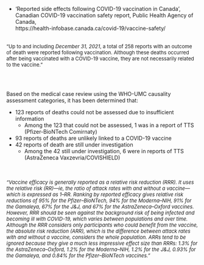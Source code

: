 



<!-- At the time of building this App, the following numbers are provided in the above report: -->



- 'Reported side effects following COVID-19 vaccination in Canada', 
Canadian COVID-19 vaccination safety report, Public Health Agency of Canada,    
https://health-infobase.canada.ca/covid-19/vaccine-safety/ <br><br>
<font size=-1>

"Up to and including *December 31, 2021*, a total of 258 reports with an outcome of death were reported following vaccination. Although these deaths occurred after being vaccinated with a COVID-19 vaccine, they are not necessarily related to the vaccine. "


<br><br>
</font>



Based on the medical case review using the WHO-UMC causality assessment categories, it has been determined that:

- 123 reports of deaths could not be assessed due to insufficient information
  - Among the 123 that could not be assessed, 1 was in a report of TTS (Pfizer-BioNTech Comirnaty)
- 93 reports of deaths are unlikely linked to a COVID-19 vaccine
- 42 reports of death are still under investigation
  - Among the 42 still under investigation, 6 were in reports of TTS (AstraZeneca Vaxzevria/COVISHIELD)
  





<br><br>
<!-- class.source = "bg-danger" and class.output = "bg-warning" -->
<!-- "bg-primary", "bg-success", "bg-info", "bg-warning", and "bg-danger". -->
<!-- ```{block, type = "rmdwarning"} -->
<!-- ```{block, type = "rmdnote"} -->
<!--  ```{class.source = "bg-info", class.output = "bg-warning" } -->
<font size=-1>
*"Vaccine efficacy is generally reported as a relative risk reduction (RRR). It uses the relative risk (RR)—ie, the ratio of attack rates with and without a vaccine—which is expressed as 1–RR. Ranking by reported efficacy gives relative risk reductions of 95% for the Pfizer–BioNTech, 94% for the Moderna–NIH, 91% for the Gamaleya, 67% for the J&J, and 67% for the AstraZeneca–Oxford vaccines. However, RRR should be seen against the background risk of being infected and becoming ill with COVID-19, which varies between populations and over time. Although the RRR considers only participants who could benefit from the vaccine, the absolute risk reduction (ARR), which is the difference between attack rates with and without a vaccine, considers the whole population. ARRs tend to be ignored because they give a much less impressive effect size than RRRs: 1.3% for the AstraZeneca–Oxford, 1.2% for the Moderna–NIH, 1.2% for the J&J, 0.93% for the Gamaleya, and 0.84% for the Pfizer–BioNTech vaccines."*
<br><br>
</font>

